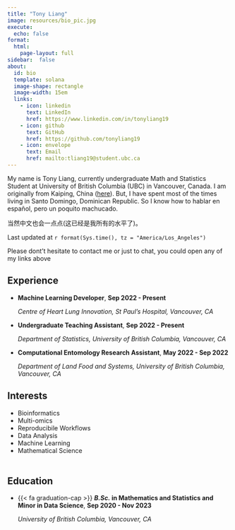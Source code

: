 ```yaml
---
title: "Tony Liang"
image: resources/bio_pic.jpg
execute:
  echo: false
format:
  html:
    page-layout: full
sidebar:  false
about:
  id: bio
  template: solana
  image-shape: rectangle
  image-width: 15em
  links:
    - icon: linkedin
      text: LinkedIn
      href: https://www.linkedin.com/in/tonyliang19
    - icon: github
      text: GitHub
      href: https://github.com/tonyliang19
    - icon: envelope
      text: Email
      href: mailto:tliang19@student.ubc.ca
---
```


::: [#bio]

My name is Tony Liang, currently undergraduate Math and Statistics Student at University of British Columbia (UBC) in Vancouver, Canada. 
I am originally from Kaiping, China ([here](https://www.google.com/maps/place/Jinjizhen,+Kaiping,+Jiangmen,+Guangdong+Province,+China,+529386/@22.1581094,112.4805352,15z/data=!3m1!4b1!4m15!1m8!3m7!1s0x3401fc24882c4c1b:0x6a1305be97b802a9!2sKaiping,+Jiangmen,+Guangdong+Province,+China!3b1!8m2!3d22.3770199!4d112.69828!16zL20vMDY3eWN5!3m5!1s0x36aa0cc1c74074ab:0xa667fe9eb814f477!8m2!3d22.15811!4d112.48929!16s%2Fg%2F1hb_fvwxk)).  But, I have spent most of the times living in Santo Domingo, Dominican Republic. So I know how to hablar en español, pero un poquito machucado. 

当然中文也会一点点(这已经是我所有的水平了)。 

Last updated at `r format(Sys.time(), tz = "America/Los_Angeles")`

Please dont't hesitate to contact me or just to chat, you could open any of my links above

:::


:::: {.grid}

::: {.g-col-12 .g-col-md-12 style="grid-row: 1 / 3; text-align: left; "}
## Experience

- **Machine Learning Developer**,   **Sep 2022 - Present**

  *Centre of Heart Lung Innovation, St Paul's Hospital, Vancouver, CA*

- **Undergraduate Teaching Assistant**,   **Sep 2022 - Present**

  *Department of Statistics, University of British Columbia, Vancouver, CA*

- **Computational Entomology Research Assistant**, **May 2022 - Sep 2022**

  *Department of Land Food and Systems, University of British Columbia, Vancouver, CA*
:::

::: {.g-col-12 .g-col-md-4 style="text-align: left; padding-bottom: 5px;"}
## Interests

- Bioinformatics
- Multi-omics
- Reproducibile Workflows
- Data Analysis
- Machine Learning
- Mathematical Science

:::

::: {.g-col-12 .g-col-md-6 style="grid-row: 3 / 3; text-align: left;"}
## Education

- {{< fa graduation-cap >}} **_B.Sc._ in Mathematics and Statistics and Minor in Data Science**, **Sep 2020 - Nov 2023**
    
    *University of British Columbia, Vancouver, CA*
:::

::::
